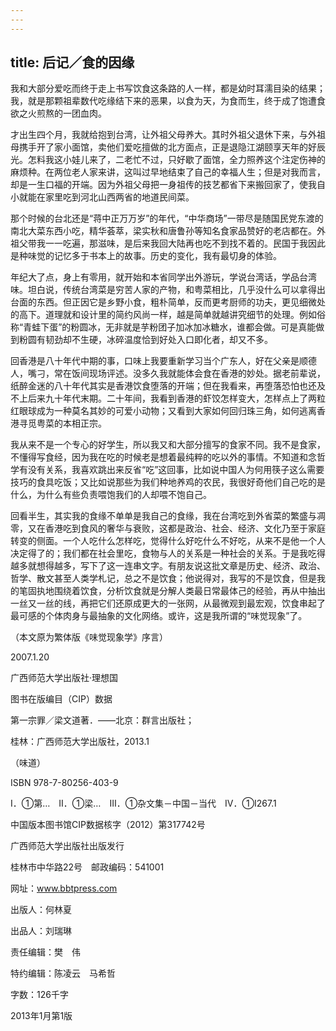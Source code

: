```yaml
---
---
---
```

title: 后记／食的因缘
---




我和大部分爱吃而终于走上书写饮食这条路的人一样，都是幼时耳濡目染的结果；我，就是那颗祖辈数代吃缘结下来的恶果，以食为天，为食而生，终于成了饱遭食欲之火煎熬的一团血肉。

才出生四个月，我就给抱到台湾，让外祖父母养大。其时外祖父退休下来，与外祖母携手开了家小面馆，卖他们爱吃擅做的北方面点，正是退隐江湖颐享天年的好辰光。怎料我这小娃儿来了，二老忙不过，只好歇了面馆，全力照养这个注定伤神的麻烦种。在两位老人家来讲，这叫过早地结束了自己的幸福人生；但是对我而言，却是一生口福的开端。因为外祖父母把一身祖传的技艺都省下来搬回家了，使我自小就能在家里吃到河北山西两省的地道民间菜。

那个时候的台北还是“蒋中正万万岁”的年代，“中华商场”一带尽是随国民党东渡的南北大菜东西小吃，精华荟萃，梁实秋和唐鲁孙等知名食家品赞好的老店都在。外祖父带我一一吃遍，那滋味，是后来我回大陆再也吃不到找不着的。民国于我因此是种味觉的记忆多于书本上的故事。历史的变化，我有最切身的体验。

年纪大了点，身上有零用，就开始和本省同学出外游玩，学说台湾话，学品台湾味。坦白说，传统台湾菜是穷苦人家的产物，和粤菜相比，几乎没什么可以拿得出台面的东西。但正因它是乡野小食，粗朴简单，反而更考厨师的功夫，更见细微处的高下。道理就和设计里的简约风尚一样，越是简单就越讲究细节的处理。例如俗称“青蛙下蛋”的粉圆冰，无非就是芋粉团子加冰加冰糖水，谁都会做。可是真能做到粉圆有韧劲却不生硬，冰碎温度恰到好处入口即化者，却又不多。

回香港是八十年代中期的事，口味上我要重新学习当个广东人，好在父亲是顺德人，嘴刁，常在饭间现场评述。没多久我就能体会食在香港的妙处。据老前辈说，纸醉金迷的八十年代其实是香港饮食堕落的开端；但在我看来，再堕落恐怕也还及不上后来九十年代末期。二十年间，我看到香港的虾饺怎样变大，怎样点上了两粒红眼球成为一种莫名其妙的可爱小动物；又看到大家如何回归珠三角，如何逃离香港寻觅粤菜的本相正宗。

我从来不是一个专心的好学生，所以我又和大部分擅写的食家不同。我不是食家，不懂得写食经，因为我在吃的时候老是想着最纯粹的吃以外的事情。不知道和念哲学有没有关系，我喜欢跳出来反省“吃”这回事，比如说中国人为何用筷子这么需要技巧的食具吃饭；又比如说那些为我们种地养鸡的农民，我很好奇他们自己吃的是什么，为什么有些负责喂饱我们的人却喂不饱自己。

回看半生，其实我的食缘不单单是我自己的食缘，我在台湾吃到外省菜的繁盛与凋零，又在香港吃到食风的奢华与衰败，这都是政治、社会、经济、文化乃至于家庭转变的侧面。一个人吃什么怎样吃，觉得什么好吃什么不好吃，从来不是他一个人决定得了的；我们都在社会里吃，食物与人的关系是一种社会的关系。于是我吃得越多就想得越多，写下了这一连串文字。有朋友说这批文章是历史、经济、政治、哲学、散文甚至人类学札记，总之不是饮食；他说得对，我写的不是饮食，但是我的笔固执地围绕着饮食，分析饮食就是分解人类最日常最体己的经验，再从中抽出一丝又一丝的线，再把它们还原成更大的一张网，从最微观到最宏观，饮食串起了最可感的个体肉身与最抽象的文化网络。或许，这是我所谓的“味觉现象”了。





（本文原为繁体版《味觉现象学》序言）

2007.1.20





广西师范大学出版社·理想国


图书在版编目（CIP）数据

第一宗罪／梁文道著．——北京：群言出版社；

桂林：广西师范大学出版社，2013.1

（味道）

ISBN 978-7-80256-403-9

Ⅰ．①第…　Ⅱ．①梁…　Ⅲ．①杂文集－中国－当代　Ⅳ．①I267.1

中国版本图书馆CIP数据核字（2012）第317742号

广西师范大学出版社出版发行

桂林市中华路22号　邮政编码：541001

网址：www.bbtpress.com

出版人：何林夏

出品人：刘瑞琳

责任编辑：樊　伟

特约编辑：陈凌云　马希哲

字数：126千字

2013年1月第1版